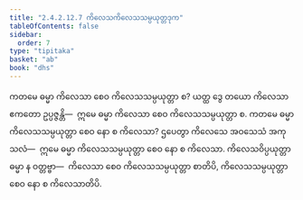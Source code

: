 ```yaml
---
title: "2.4.2.12.7 ကိလေသကိလေသသမ္ပယုတ္တဒုက"
tableOfContents: false
sidebar:
  order: 7
type: "tipitaka"
basket: "ab"
book: "dhs"
---
```



<DynamicBreadcrumb />

<Division number="1577" book="dhs">

<Paragraph number="2288" book="dhs">
ကတမေ ဓမ္မာ ကိလေသာ စေဝ ကိလေသသမ္ပယုတ္တာ စ? ယတ္ထ ဒွေ တယော ကိလေသာ ဧကတော ဥပ္ပဇ္ဇန္တိ—  ဣမေ ဓမ္မာ ကိလေသာ စေဝ ကိလေသသမ္ပယုတ္တာ စ.
</Paragraph>

</Division>
<Division number="1578" book="dhs">

<Paragraph number="2289" book="dhs">
ကတမေ ဓမ္မာ ကိလေသသမ္ပယုတ္တာ စေဝ နော စ ကိလေသာ? ဌပေတွာ ကိလေသေ အဝသေသံ အကုသလံ—  ဣမေ ဓမ္မာ ကိလေသသမ္ပယုတ္တာ စေဝ နော စ ကိလေသာ. ကိလေသဝိပ္ပယုတ္တာ ဓမ္မာ န ဝတ္တဗ္ဗာ—  ကိလေသာ စေဝ ကိလေသသမ္ပယုတ္တာ စာတိပိ, ကိလေသသမ္ပယုတ္တာ စေဝ နော စ ကိလေသာတိပိ.
</Paragraph>
</Division>